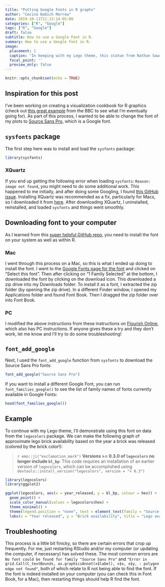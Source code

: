 ```yaml
---
title: "Putting Google Fonts in R graphs"
author: "Cecina Babich Morrow"
date: 2019-10-11T21:13:14-05:00
categories: ["R", "Google"]
tags: ["R", "Google"]
draft: false
subtitle: How to use a Google Font in R.
summary: How to use a Google Font in R.
image:
  placement: 1
  caption: "In keeping with my Lego theme, this statue from Nathan Sawaya's exhibition at the New York Hall of Science represents some of the frustrations of adding fonts to R."
  focal_point: ''
  preview_only: false
---
```


```r
knitr::opts_chunk$set(echo = TRUE)
```

## Inspiration for this post

I've been working on creating a visualization cookbook for R graphics (check out [this great example](https://bbc.github.io/rcookbook/) from the BBC to see what I'm eventually going for). As part of this process, I wanted to be able to change the font of my plots to [Source Sans Pro](https://fonts.google.com/specimen/Source+Sans+Pro), which is a Google font.

## `sysfonts` package

The first step here was to install and load the `sysfonts` package:

```r
library(sysfonts)
```

### XQuartz

If you end up getting the following error when loading `sysfonts`: `Reason: image not found`, you might need to do some additional work. This happened to me initially, and after doing some Googling, I found [this GitHub issue](https://github.com/yixuan/showtext/issues/13). Installing XQuartz was recommended as a fix, particularly for Macs, so I downloaded it from [here](https://www.xquartz.org/). After downloading XQuartz, I uninstalled, reinstalled, and loaded `sysfonts` and things went smoothly.

## Downloading font to your computer

As I learned from this [super helpful GitHub repo](https://github.com/kjhealy/sourcesans/blob/150207b18f4fbcc4c954715f269f8b20ce834a54/R/sourcesans.r), you need to install the font on your system as well as within R.

### Mac

I went through this process on a Mac, so this is what I ended up doing to install the font. I went to the [Google Fonts page for the font](https://fonts.google.com/specimen/Source+Sans+Pro) and clicked on "Select this font". Then after clicking on "1 Family Selected" at the bottom, I downloaded the font by clicking on the download icon. This downloaded a zip drive into my Downloads folder. To install it as a font, I extracted the zip folder (by opening the zip drive). In a different Finder window, I opened my Applications folder and found Font Book. Then I dragged the zip folder over into Font Book.

### PC

I modified the above instructions from these instructions on [Flourish Online](https://flourishonline.com.au/download-google-fonts-mac-pc/), which also has PC instructions. If anyone gives these a try and they don't work, let me know and I'll try to do some troubleshooting!

## `font_add_google`

Next, I used the `font_add_google` function from `sysfonts` to download the Source Sans Pro fonts:

```r
font_add_google("Source Sans Pro")
```

If you want to install a different Google Font, you can run `font_families_google()` to see the list of family names of fonts currently available in Google Fonts:

```r
head(font_families_google())
```

## Example

To continue with my Lego theme, I'll demonstrate using this font on data from the `legocolors` package. We can make the following graph of approximate lego brick availability based on the year a brick was released (colored by the brick color!):

> `r emo::ji("exclamation_mark")` **Versions >= 0.3.0 of `legocolors` no longer include `bl_bp`**: This code requires an installation of an earlier version of `legocolors`, which can be accomplished using `devtools::install_version("legocolors", version = "< 0.3")`


```r
library(legocolors)
library(ggplot2)

ggplot(legocolors, aes(x = year_released, y = bl_bp, colour = hex)) +
  geom_point() +
  scale_color_manual(values = legocolors$hex) +
  theme_minimal() +
  theme(legend.position = "none", text = element_text(family = "Source Sans Pro"), plot.title = element_text(face = "bold")) +
  labs(x = "Year released", y = "Brick availability", title = "Lego availability", subtitle = "All of the text is now in Source Sans Pro!")
```

## Troubleshooting

This process is a little bit finicky, so there are certain errors that crop up frequently. For me, just restarting RStudio and/or my computer (or updating the computer, if necessary) has solved these. The most common errors are `No font could be found for family "Source Sans Pro"` and `"Error in grid.Call(C_textBounds, as.graphicsAnnot(x$label), x$x, x$y, : polygon edge not found"`, both of which relate to R not being able to find the font. If the font is indeed installed on your computer (you can check this in Font Book, for a Mac), then restarting things should help R find the font.


